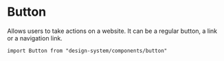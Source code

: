 

<Meta of={Stories} />

# Button

Allows users to take actions on a website. It can be a regular button, a link or a navigation link.

`import Button from "design-system/components/button"`

<Canvas of={Stories.Controls} />

<ArgTypes />
